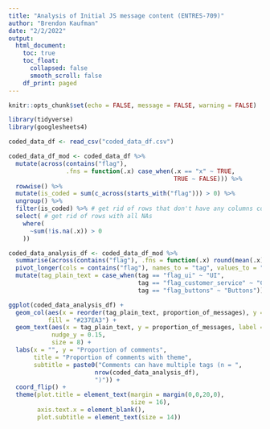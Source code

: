 ```yaml
---
title: "Analysis of Initial JS message content (ENTRES-709)"
author: "Brendon Kaufman"
date: "2/2/2022"
output:
  html_document: 
    toc: true
    toc_float:
      collapsed: false
      smooth_scroll: false
    df_print: paged
---
```


```r

knitr::opts_chunk$set(echo = FALSE, message = FALSE, warning = FALSE)

library(tidyverse)
library(googlesheets4)

coded_data_df <- read_csv("coded_data_df.csv") 

coded_data_df_mod <- coded_data_df %>%
  mutate(across(contains("flag"),
                .fns = function(.x) case_when(.x == "x" ~ TRUE,
                                              TRUE ~ FALSE))) %>%
  rowwise() %>%
  mutate(is_coded = sum(c_across(starts_with("flag"))) > 0) %>% 
  ungroup() %>%
  filter(is_coded) %>% # get rid of rows that don't have any columns coded
  select( # get rid of rows with all NAs
    where(
      ~sum(!is.na(.x)) > 0
    ))

```


```r

coded_data_analysis_df <- coded_data_df_mod %>%
  summarise(across(contains("flag"), .fns = function(.x) round(mean(.x), 2))) %>%
  pivot_longer(cols = contains("flag"), names_to = "tag", values_to = "proportion_of_messages") %>%
  mutate(tag_plain_text = case_when(tag == "flag_ui" ~ "UI",
                                    tag == "flag_customer_service" ~ "Customer Service",
                                    tag == "flag_buttons" ~ "Buttons"))

```

```r


ggplot(coded_data_analysis_df) +
  geom_col(aes(x = reorder(tag_plain_text, proportion_of_messages), y = proportion_of_messages),
           fill = "#237EA3") +
  geom_text(aes(x = tag_plain_text, y = proportion_of_messages, label = proportion_of_messages),
            nudge_y = 0.15,
            size = 8) +
  labs(x = "", y = "Proportion of comments",
       title = "Proportion of comments with theme",
       subtitle = paste0("Comments can have multiple tags (n = ",
                        nrow(coded_data_analysis_df),
                        ")")) +
  coord_flip() +
  theme(plot.title = element_text(margin = margin(0,0,20,0),
                                  size = 16),
        axis.text.x = element_blank(),
        plot.subtitle = element_text(size = 14)) 


```
